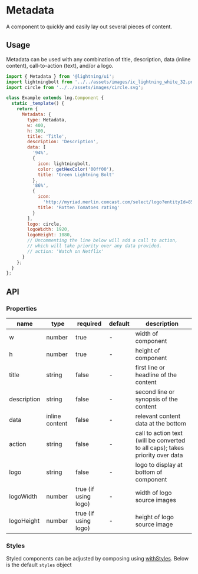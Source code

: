 
# Metadata

A component to quickly and easily lay out several pieces of content.

## Usage

Metadata can be used with any combination of title, description, data (inline content), call-to-action (text), and/or a logo.

```js
import { Metadata } from '@lightning/ui';
import lightningbolt from '../../assets/images/ic_lightning_white_32.png';
import circle from '../../assets/images/circle.svg';

class Example extends lng.Component {
  static _template() {
    return {
      Metadata: {
        type: Metadata,
        w: 400,
        h: 300,
        title: 'Title',
        description: 'Description',
        data: [
          '94%',
          {
            icon: lightningbolt,
            color: getHexColor('00ff00'),
            title: 'Green Lightning Bolt'
          },
          '86%',
          {
            icon:
              'http://myriad.merlin.comcast.com/select/logo?entityId=8527084350383982239&width=32&height=&ratio=1x1&trim=false',
            title: 'Rotten Tomatoes rating'
          }
        ],
        logo: circle,
        logoWidth: 1920,
        logoHeight: 1080,
        // Uncommenting the line below will add a call to action,
        // which will take priority over any data provided.
        // action: 'Watch on Netflix'
      }
    };
  }
};
```

<Canvas>
  <Story id="elements-metadata--basic" />
</Canvas>

## API

### Properties

name|type|required|default|description
--|--|--|--|--
w|number|true|-|width of component
h|number|true|-|height of component
title|string|false|-|first line or headline of the content
description|string|false|-|second line or synopsis of the content
data|inline content|false|-|relevant content data at the bottom
action|string|false|-|call to action text (will be converted to all caps); takes priority over data
logo|string|false|-|logo to display at bottom of component
logoWidth|number|true (if using logo)|-|width of logo source images
logoHeight|number|true (if using logo)|-|height of logo source image

### Styles

Styled components can be adjusted by composing using [withStyles](?path=/docs/mixins-withstyles--basic). Below is the default `styles` object

<Theme theme={Metadata.styles} />
